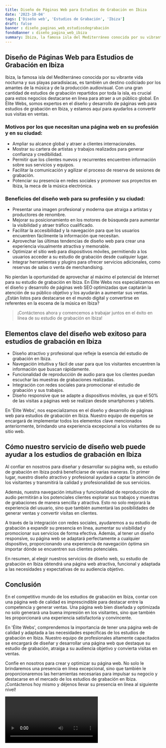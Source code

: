 ```yaml
---
title: Diseño de Páginas Web para Estudios de Grabación en Ibiza
date: '2023-10-04'
tags: ['Diseño web', 'Estudios de Grabación', 'Ibiza']
draft: false
banner : diseño_paginas_web_estudiosdegrabación
fondoBanner : diseño_pagina_web_ibiza
summary: Ibiza, la famosa isla del Mediterráneo conocida por su vibrante vida nocturna y sus playas paradisíacas, es también un destino codiciado por los amantes de la música y de la producción audiovisual. Con una gran cantidad de estudios de grabación repartidos por toda la isla, es crucial para estos negocios destacarse en línea para atraer a un público global. En Élite Webs, somos expertos en el diseño y desarrollo de páginas web para estudios de grabación en Ibiza, y estamos aquí para ayudarlos a convertir sus visitas en ventas.
---
```


## **Diseño de Páginas Web para Estudios de Grabación en Ibiza**

Ibiza, la famosa isla del Mediterráneo conocida por su vibrante vida nocturna y sus playas paradisíacas, es también un destino codiciado por los amantes de la música y de la producción audiovisual. Con una gran cantidad de estudios de grabación repartidos por toda la isla, es crucial para estos negocios destacarse en línea para atraer a un público global. En Élite Webs, somos expertos en el diseño y desarrollo de páginas web para estudios de grabación en Ibiza, y estamos aquí para ayudarlos a convertir sus visitas en ventas.

### **Motivos por los que necesitan una página web en su profesión y en su ciudad:**

- Ampliar su alcance global y atraer a clientes internacionales.
- Mostrar su cartera de artistas y trabajos realizados para generar confianza y credibilidad.
- Permitir que los clientes nuevos y recurrentes encuentren información sobre sus servicios y equipos.
- Facilitar la comunicación y agilizar el proceso de reserva de sesiones de grabación.
- Potenciar su presencia en redes sociales y promover sus proyectos en Ibiza, la meca de la música electrónica.

### **Beneficios del diseño web para su profesión y su ciudad:**

- Presentar una imagen profesional y moderna que atraiga a artistas y productores de renombre.
- Mejorar su posicionamiento en los motores de búsqueda para aumentar la visibilidad y atraer tráfico cualificado.
- Facilitar la accesibilidad y la navegación para que los usuarios encuentren fácilmente la información que necesitan.
- Aprovechar las últimas tendencias de diseño web para crear una experiencia visualmente atractiva y memorable.
- Optimizar el sitio web para dispositivos móviles, permitiendo a los usuarios acceder a su estudio de grabación desde cualquier lugar.
- Integrar herramientas y plugins para ofrecer servicios adicionales, como reservas de salas o venta de merchandising.

No pierdan la oportunidad de aprovechar al máximo el potencial de Internet para su estudio de grabación en Ibiza. En Élite Webs nos especializamos en el diseño y desarrollo de páginas web SEO optimizadas que captarán la atención de su público objetivo y los ayudarán a aumentar sus ventas. ¿Están listos para destacarse en el mundo digital y convertirse en referentes en la escena de la música en Ibiza?

> ¡Contáctenos ahora y comencemos a trabajar juntos en el éxito en línea de su estudio de grabación en Ibiza!

<GifSeo />

<Cta />

## Elementos clave del diseño web exitoso para estudios de grabación en Ibiza

- Diseño atractivo y profesional que refleje la esencia del estudio de grabación en Ibiza.
- Navegación intuitiva y fácil de usar para que los visitantes encuentren la información que buscan rápidamente.
- Funcionalidad de reproducción de audio para que los clientes puedan escuchar las muestras de grabaciones realizadas.
- Integración con redes sociales para promocionar el estudio de grabación y sus trabajos.
- Diseño responsive que se adapte a dispositivos móviles, ya que el 50% de las visitas a páginas web se realizan desde smartphones y tablets.

En 'Élite Webs', nos especializamos en el diseño y desarrollo de páginas web para estudios de grabación en Ibiza. Nuestro equipo de expertos se encargará de implementar todos los elementos clave mencionados anteriormente, brindando una experiencia excepcional a los visitantes de su sitio web.

## Cómo nuestro servicio de diseño web puede ayudar a los estudios de grabación en Ibiza

Al confiar en nosotros para diseñar y desarrollar su página web, su estudio de grabación en Ibiza podrá beneficiarse de varias maneras. En primer lugar, nuestro diseño atractivo y profesional ayudará a captar la atención de los visitantes y transmitirá la calidad y profesionalidad de sus servicios.

Además, nuestra navegación intuitiva y funcionalidad de reproducción de audio permitirán a los potenciales clientes explorar sus trabajos y muestras de grabaciones de manera sencilla y atractiva. Esto no solo mejorará la experiencia del usuario, sino que también aumentará las posibilidades de generar ventas y convertir visitas en clientes.

A través de la integración con redes sociales, ayudaremos a su estudio de grabación a expandir su presencia en línea, aumentar su visibilidad y promocionar sus servicios de forma efectiva. Además, al tener un diseño responsive, su página web se adaptará perfectamente a cualquier dispositivo, proporcionando una experiencia de navegación óptima sin importar dónde se encuentren sus clientes potenciales.

En resumen, al elegir nuestros servicios de diseño web, su estudio de grabación en Ibiza obtendrá una página web atractiva, funcional y adaptada a las necesidades y expectativas de su audiencia objetivo.

## Conclusión

En el competitivo mundo de los estudios de grabación en Ibiza, contar con una página web de calidad es imprescindible para destacar entre la competencia y generar ventas. Una página web bien diseñada y optimizada no solo generará una buena impresión en los visitantes, sino que también les proporcionará una experiencia satisfactoria y convincente.

En 'Élite Webs', comprendemos la importancia de tener una página web de calidad y adaptada a las necesidades específicas de los estudios de grabación en Ibiza. Nuestro equipo de profesionales altamente capacitados se encargará de diseñar y desarrollar una página web que destaque su estudio de grabación, atraiga a su audiencia objetivo y convierta visitas en ventas.

Confíe en nosotros para crear y optimizar su página web. No solo le brindaremos una presencia en línea excepcional, sino que también le proporcionaremos las herramientas necesarias para impulsar su negocio y destacarse en el mercado de los estudios de grabación en Ibiza. ¡Contáctenos hoy mismo y déjenos llevar su presencia en línea al siguiente nivel!

<Video />

<CtaBot job='Estudios de Grabación' city='Ibiza'/>

<Gmaps query='Ibiza+españa+maps' />